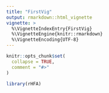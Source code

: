 ```yaml
---
title: "FirstVig"
output: rmarkdown::html_vignette
vignette: >
  %\VignetteIndexEntry{FirstVig}
  %\VignetteEngine{knitr::rmarkdown}
  %\VignetteEncoding{UTF-8}
---
```


```r
knitr::opts_chunk$set(
  collapse = TRUE,
  comment = "#>"
)
```

```r
library(rHFA)
```

